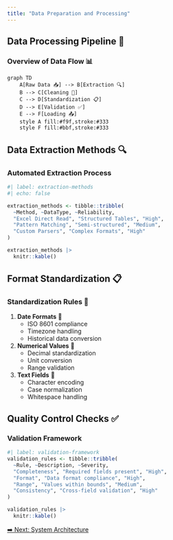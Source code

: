 ```yaml
---
title: "Data Preparation and Processing"
---
```


## Data Processing Pipeline 🔄

### Overview of Data Flow 📊

``` mermaid
graph TD
    A[Raw Data 📥] --> B[Extraction 🔍]
    B --> C[Cleaning 🧹]
    C --> D[Standardization 📋]
    D --> E[Validation ✅]
    E --> F[Loading 📤]
    style A fill:#f9f,stroke:#333
    style F fill:#bbf,stroke:#333
```

## Data Extraction Methods 🔍

### Automated Extraction Process

```r
#| label: extraction-methods
#| echo: false

extraction_methods <- tibble::tribble(
  ~Method, ~DataType, ~Reliability,
  "Excel Direct Read", "Structured Tables", "High",
  "Pattern Matching", "Semi-structured", "Medium",
  "Custom Parsers", "Complex Formats", "High"
)

extraction_methods |> 
  knitr::kable()
```

## Format Standardization 📋

### Standardization Rules 📏

1. **Date Formats** 📅
   - ISO 8601 compliance
   - Timezone handling
   - Historical data conversion

2. **Numerical Values** 🔢
   - Decimal standardization
   - Unit conversion
   - Range validation

3. **Text Fields** 📝
   - Character encoding
   - Case normalization
   - Whitespace handling

## Quality Control Checks ✅

### Validation Framework

```r
#| label: validation-framework
validation_rules <- tibble::tribble(
  ~Rule, ~Description, ~Severity,
  "Completeness", "Required fields present", "High",
  "Format", "Data format compliance", "High",
  "Range", "Values within bounds", "Medium",
  "Consistency", "Cross-field validation", "High"
)

validation_rules |> 
  knitr::kable()
```

[➡️ Next: System Architecture](04-system-architecture.qmd)
